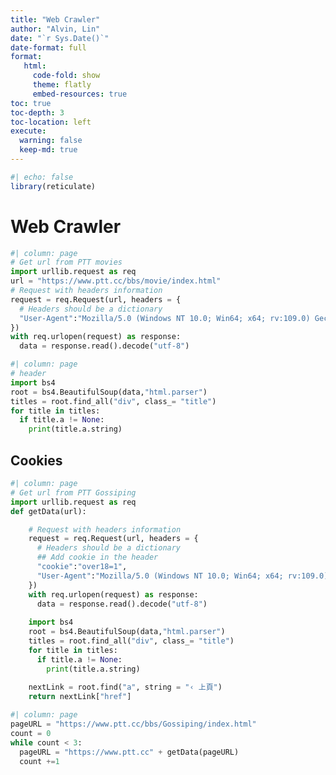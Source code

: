 ```yaml
---
title: "Web Crawler"
author: "Alvin, Lin"
date: "`r Sys.Date()`"
date-format: full
format:
   html:
     code-fold: show
     theme: flatly
     embed-resources: true
toc: true
toc-depth: 3
toc-location: left
execute:
  warning: false 
  keep-md: true
---
```


```r
#| echo: false
library(reticulate)
```

# Web Crawler
```python
#| column: page
# Get url from PTT movies
import urllib.request as req
url = "https://www.ptt.cc/bbs/movie/index.html"
# Request with headers information
request = req.Request(url, headers = {
  # Headers should be a dictionary
  "User-Agent":"Mozilla/5.0 (Windows NT 10.0; Win64; x64; rv:109.0) Gecko/20100101 Firefox/110.0"
})
with req.urlopen(request) as response:
  data = response.read().decode("utf-8")
```

```python
#| column: page
# header
import bs4
root = bs4.BeautifulSoup(data,"html.parser")
titles = root.find_all("div", class_= "title")
for title in titles:
  if title.a != None:
    print(title.a.string)
```

## Cookies
```python
#| column: page
# Get url from PTT Gossiping
import urllib.request as req
def getData(url):

    # Request with headers information
    request = req.Request(url, headers = {
      # Headers should be a dictionary
      ## Add cookie in the header
      "cookie":"over18=1",
      "User-Agent":"Mozilla/5.0 (Windows NT 10.0; Win64; x64; rv:109.0) Gecko/20100101 Firefox/110.0"
    })
    with req.urlopen(request) as response:
      data = response.read().decode("utf-8")
    
    import bs4
    root = bs4.BeautifulSoup(data,"html.parser")
    titles = root.find_all("div", class_= "title")
    for title in titles:
      if title.a != None:
        print(title.a.string)
        
    nextLink = root.find("a", string = "‹ 上頁")
    return nextLink["href"]
```

```python
#| column: page
pageURL = "https://www.ptt.cc/bbs/Gossiping/index.html"
count = 0
while count < 3:
  pageURL = "https://www.ptt.cc" + getData(pageURL)
  count +=1
```

